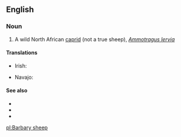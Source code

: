 ==English==

===Noun===
{{en-noun|head=[[Barbary]] [[sheep]]|Barbary sheep}}

# A wild North African [[caprid]] (not a true sheep), ''[[Ammotragus lervia]]''

====Translations====
{{trans-top|''Ammotragus lervia''}}
* Irish: {{t-|ga|caora Bharbarach|f}}
{{trans-mid}}
* Navajo: {{tø|nv|Naakaii Łizhiní Bikéyahdę́ę́ʼ tsétah dibé}}
{{trans-bottom}}

====See also====
* {{pedialite}}
* {{specieslite|Ammotragus lervia}}
* {{commonslite|Category:Ammotragus lervia}}

[[pl:Barbary sheep]]